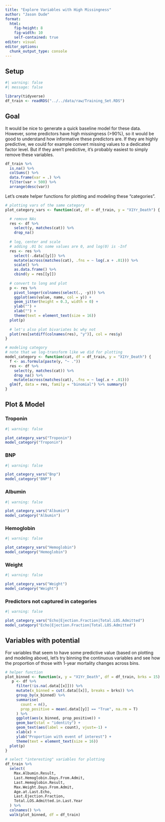 ```yaml
---
title: "Explore Variables with High Missingness"
author: "Jason Dude"
format: 
  html:
    fig-height: 8
    fig-width: 10
    self-contained: true
editor: visual
editor_options: 
  chunk_output_type: console
---
```


## Setup

```r
#| warning: false
#| message: false

library(tidyverse)
df_train <- readRDS("../../data/raw/Training_Set.RDS")
```

## Goal

It would be nice to generate a quick baseline model for these data. However, some predictors have high missingness (\>90%), so it would be good to understand how informative these predictors are. If they are highly predictive, we could for example convert missing values to a dedicated factor level. But if they aren't predictive, it's probably easiest to simply remove these variables.

```r
df_train %>% 
  is.na() %>% 
  colSums() %>% 
  data.frame(var = .) %>% 
  filter(var > 500) %>% 
  arrange(desc(var))
```

Let's create helper functions for plotting and modeling these "categories".

```r
# plotting vars of the same category
plot_category_vars <- function(cat, df = df_train, y = "X1Yr_Death") {

  # remove NAs 
  res <- df %>% 
    select(y, matches(cat)) %>% 
    drop_na()
  
  # log, center and scale
  # adding .01 bc some values are 0, and log(0) is -Inf
  res <- res %>% 
    select(-.data[[y]]) %>% 
    mutate(across(matches(cat), .fns = ~ log(.x + .01))) %>% 
    scale() %>% 
    as.data.frame() %>% 
    cbind(y = res[[y]])
  
  # convert to long and plot
  p <- res %>% 
    pivot_longer(colnames(select(., -y))) %>% 
    ggplot(aes(value, name, col = y)) +
    geom_jitter(height = 0.3, width = 0) + 
    ylab("") +
    xlab("") + 
    theme(text = element_text(size = 16))
  plot(p)
  
  # let's also plot bivariates bc why not
  plot(res[setdiff(colnames(res), "y")], col = res$y)
}

# modeling category
# note that we log-transform like we did for plotting
model_category <- function(cat, df = df_train, y = "X1Yr_Death") {
  f <- as.formula(paste(y, "~ ."))
  res <- df %>% 
    select(y, matches(cat)) %>% 
    drop_na() %>% 
    mutate(across(matches(cat), .fns = ~ log(.x + .01)))
  glm(f, data = res, family = "binomial") %>% summary() 
}
```

## Plot & Model

### Troponin

```r
#| warning: false

plot_category_vars("Troponin")
model_category("Troponin")
```

### BNP

```r
#| warning: false

plot_category_vars("Bnp")
model_category("BNP")
```

### Albumin

```r
#| warning: false

plot_category_vars("Albumin")
model_category("Albumin")
```

### Hemoglobin

```r
#| warning: false

plot_category_vars("Hemoglobin")
model_category("Hemoglobin")
```

### Weight

```r
#| warning: false

plot_category_vars("Weight")
model_category("Weight")
```

### Predictors not captured in categories

```r
#| warning: false

plot_category_vars("Echo|Ejection.Fraction|Total.LOS.Admitted")
model_category("Echo|Ejection.Fraction|Total.LOS.Admitted")
```

## Variables with potential

For variables that seem to have some predictive value (based on plotting and modeling above), let's try binning the continuous variables and see how the proportion of those with 1-year mortality changes across bins.

```r
# helper function
plot_binned <- function(x, y = "X1Yr_Death", df = df_train, brks = 15) {
   p <- df %>% 
     filter(!is.na(.data[[x]])) %>% 
     mutate(x_binned = cut(.data[[x]], breaks = brks)) %>% 
     group_by(x_binned) %>% 
     summarise(
       count = n(),
       prop_positive = mean(.data[[y]] == "True", na.rm = T)
     ) %>% 
     ggplot(aes(x_binned, prop_positive)) +
     geom_bar(stat = "identity") + 
     geom_text(aes(label = count), vjust=-1) +
     xlab(x) +
     ylab("Proportion with event of interest") +
     theme(text = element_text(size = 16))
  plot(p)
}
```

```r
# select "interesting" variables for plotting
df_train %>% 
  select(
    Max.Albumin.Result,
    Last.Hemoglobin.Days.From.Admit,
    Last.Hemoglobin.Result,
    Max.Weight.Days.From.Admit,
    Age.at.Last.Echo,
    Last.Ejection.Fraction,
    Total.LOS.Admitted.in.Last.Year
  ) %>% 
  colnames() %>% 
  walk(plot_binned, df = df_train)
```

### 

